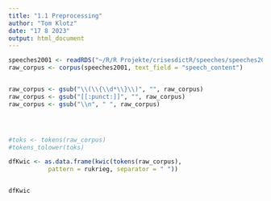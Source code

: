 ```yaml
---
title: "1.1 Preprocessing"
author: "Tom Klotz"
date: "17 8 2023"
output: html_document
---
```


```r
speeches2001 <- readRDS("~/R/R Projekte/crisesdictR/speeches/speeches2001.RDS")
raw_corpus <- corpus(speeches2001, text_field = "speech_content")


raw_corpus <- gsub("\\(\\{\\d*\\}\\)", "", raw_corpus)
raw_corpus <- gsub("[[:punct:]]", "", raw_corpus)
raw_corpus <- gsub("\\n", " ", raw_corpus)




#toks <- tokens(raw_corpus)
#tokens_tolower(toks)
```

```r
dfKwic <- as.data.frame(kwic(tokens(raw_corpus),
           pattern = rukrieg, separator = " "))


dfKwic
```


